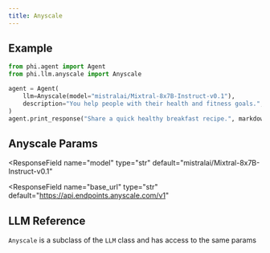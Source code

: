 ```yaml
---
title: Anyscale
---
```


## Example

<CodeGroup>

```python agent.py
from phi.agent import Agent
from phi.llm.anyscale import Anyscale

agent = Agent(
    llm=Anyscale(model="mistralai/Mixtral-8x7B-Instruct-v0.1"),
    description="You help people with their health and fitness goals.",
)
agent.print_response("Share a quick healthy breakfast recipe.", markdown=True)
```

</CodeGroup>

## Anyscale Params

<ResponseField name="name" type="str" default="Anyscale"></ResponseField>
<ResponseField
  name="model"
  type="str"
  default="mistralai/Mixtral-8x7B-Instruct-v0.1"
></ResponseField>
<ResponseField name="api_key" type="str"></ResponseField>
<ResponseField
  name="base_url"
  type="str"
  default="https://api.endpoints.anyscale.com/v1"
></ResponseField>

## LLM Reference

`Anyscale` is a subclass of the `LLM` class and has access to the same params

<Snippet file="llm-base-reference.mdx" />

